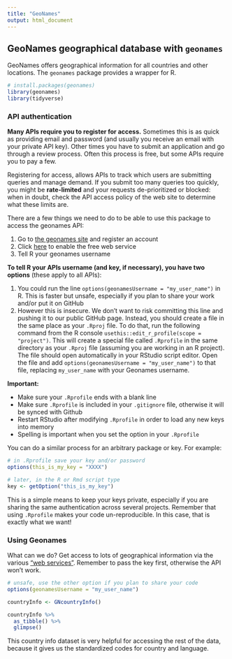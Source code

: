 ```yaml
---
title: "GeoNames"
output: html_document
---
```


## GeoNames geographical database with `geonames`

GeoNames offers geographical information for all countries and other locations. The `geonames` package provides a wrapper for R.

```r
# install.packages(geonames)
library(geonames)
library(tidyverse)
```

### API authentication

**Many APIs require you to register for access.** Sometimes this is as quick as providing email and password (and usually you receive an email with your private API key). Other times you have to submit an application and go through a review process. Often this process is free, but some APIs require you to pay a few. 

Registering for access, allows APIs to track which users are submitting queries and manage demand. If you submit too many queries too quickly, you might be **rate-limited** and your requests de-prioritized or blocked: when in doubt, check the API access policy of the web site to determine what these limits are.

There are a few things we need to do to be able to use this package to access the geonames API:

1. Go to [the geonames site](http://www.geonames.org/login/) and register an account 
2. Click [here](http://www.geonames.org/enablefreewebservice) to enable the free web service
3. Tell R your geonames username

**To tell R your APIs username (and key, if necessary), you have two options** (these apply to all APIs):

1. You could run the line `options(geonamesUsername = "my_user_name")` in R. This is faster but unsafe, especially if you plan to share your work and/or put it on GitHub
1. However this is insecure. We don't want to risk committing this line and pushing it to our public GitHub page. Instead, you should create a file in the same place as your `.Rproj` file. To do that, run the following command from the R console `usethis::edit_r_profile(scope = "project")`. This will create a special file called `.Rprofile` in the same directory as your `.Rproj` file (assuming you are working in an R project). The file should open automatically in your RStudio script editor. Open the file and add `options(geonamesUsername = "my_user_name")` to that file, replacing `my_user_name` with your Geonames username.

**Important:**

* Make sure your `.Rprofile` ends with a blank line
* Make sure `.Rprofile` is included in your `.gitignore` file, otherwise it will be synced with Github
* Restart RStudio after modifying `.Rprofile` in order to load any new keys into memory
* Spelling is important when you set the option in your `.Rprofile`

You can do a similar process for an arbitrary package or key. For example:

```r
# in .Rprofile save your key and/or password
options(this_is_my_key = "XXXX")

# later, in the R or Rmd script type
key <- getOption("this_is_my_key")
```

This is a simple means to keep your keys private, especially if you are sharing the same authentication across several projects. Remember that using `.Rprofile` makes your code un-reproducible. In this case, that is exactly what we want!

### Using Geonames

What can we do? Get access to lots of geographical information via the various ["web services"](http://www.geonames.org/export/ws-overview.html). Remember to pass the key first, otherwise the API won't work.

```r
# unsafe, use the other option if you plan to share your code
options(geonamesUsername = "my_user_name")
```

```r
countryInfo <- GNcountryInfo()
```

```r
countryInfo %>%
  as_tibble() %>%
  glimpse()
```

This country info dataset is very helpful for accessing the rest of the data, because it gives us the standardized codes for country and language.  
